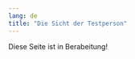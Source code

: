 ```yaml
---
lang: de
title: "Die Sicht der Testperson"
---
```


::: {.callout-note}
Diese Seite ist in Berabeitung!
:::



